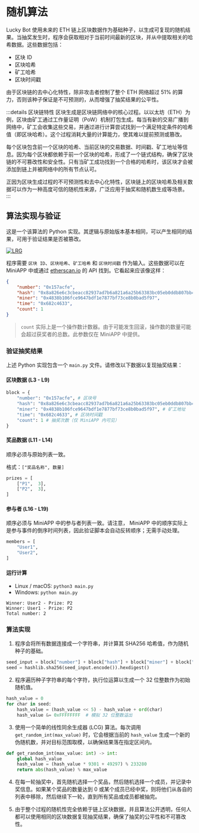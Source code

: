 # 随机算法

Lucky Bot 使用未来的 ETH 链上区块数据作为基础种子，以生成可复现的随机结果。当抽奖发生时，程序会获取相对于当前时间最新的区块，并从中提取相关的哈希数据。这些数据包括：

- 区块 ID
- 区块哈希
- 矿工哈希
- 区块时间戳

由于区块链的去中心化特性，除非攻击者控制了整个 ETH 网络超过 51% 的算力，否则该种子保证是不可预测的，从而增强了抽奖结果的公平性。

:::details 区块链特性
区块生成是区块链网络中的核心过程。以以太坊（ETH）为例，区块由矿工通过工作量证明（PoW）机制打包生成。每当有新的交易广播到网络中，矿工会收集这些交易，并通过进行计算尝试找到一个满足特定条件的哈希值（即区块哈希）。这个过程消耗大量的计算能力，使其难以提前预测或篡改。

每个区块包含前一个区块的哈希、当前区块的交易数据、时间戳、矿工地址等信息。因为每个区块都依赖于前一个区块的哈希，形成了一个链式结构，确保了区块链的不可篡改性和安全性。只有当矿工成功找到一个合格的哈希时，该区块才会被添加到链上并被网络中的所有节点认可。

正因为区块生成过程的不可预测性和去中心化特性，区块链上的区块哈希及相关数据可以作为一种高度可信的随机性来源，广泛应用于抽奖和随机数生成等场景。
:::

## 算法实现与验证

这是一个该算法的 Python 实现。其逻辑与原始版本基本相同，可以产生相同的结果，可用于验证结果是否被篡改。

<a href="https://github.com/signal-singularity/lucky-random-generator" target="_blank">
    <img src="/algorithm/lrg.avif" alt="LRG" style={{
        margin: "0 auto",
        width: "100%",
        maxWidth: "500px",
        marginTop: "1rem",
        marginBottom: "1rem",
        borderRadius: "5px"
    }} />
</a>

程序需要 `区块 ID`、`区块哈希`、`矿工哈希` 和 `区块时间戳` 作为输入。这些数据可以在 MiniAPP 中或通过 [etherscan.io](https://etherscan.io) 的 API 找到。它看起来应该像这样：

```json
{
    "number": "0x157acfe",
    "hash": "0x8a826e6c3cbeacc82937ad7b6a821a6a25b63383bc05eb0ddb807bb41c518d34",
    "miner": "0x4838b106fce9647bdf1e7877bf73ce8b0bad5f97",
    "time": "0x682c4633",
    "count": 1
}
```

> `count` 实际上是一个操作数计数器。由于可能发生回滚，操作数的数量可能会超过获奖者的总数。此参数仅在 MiniAPP 中提供。

### 验证抽奖结果

上述 Python 实现包含一个 `main.py` 文件。请修改以下数据以复现抽奖结果：

#### 区块数据 (L3 - L9)
```py
block = {
    "number": "0x157acfe", # 区块号
    "hash": "0x8a826e6c3cbeacc82937ad7b6a821a6a25b63383bc05eb0ddb807bb41c518d34", # 区块哈希
    "miner": "0x4838b106fce9647bdf1e7877bf73ce8b0bad5f97", # 矿工地址
    "time": "0x682c4633", # 区块时间戳
    "count": 1 # 抽奖次数（仅 MiniAPP 内可见）
}
```

#### 奖品数据 (L11 - L14)
顺序必须与原始列表一致。

格式：`["奖品名称", 数量]`

```py
prizes = [
    ["P1",  3],
    ["P2",  3],
]
```

#### 参与者 (L16 - L19)
顺序必须与 MiniAPP 中的参与者列表一致。请注意， MiniAPP 中的顺序实际上是参与事件的倒序时间列表，因此验证脚本会自动反转顺序；无需手动处理。
```py
members = [
    "User1",
    "User2",
]
```

#### 运行计算

- Linux / macOS: ```python3 main.py```
- Windows: ```python main.py```

```
Winner: User2 - Prize: P2
Winner: User1 - Prize: P2
Total number: 2
```

### 算法实现

1.  程序会将所有数据连接成一个字符串，并计算其 SHA256 哈希值，作为随机种子的基础。

```py
seed_input = block["number"] + block["hash"] + block["miner"] + block["time"]
seed = hashlib.sha256(seed_input.encode()).hexdigest()
```

2.  程序遍历种子字符串的每个字符，执行位运算以生成一个 32 位整数作为初始随机值。

```py
hash_value = 0
for char in seed:
    hash_value = (hash_value << 5) - hash_value + ord(char)
    hash_value &= 0xFFFFFFFF  # 模拟 32 位整数溢出
```

3.  使用一个简单的线性同余生成器 (LCG) 算法。每次调用 `get_random_int(max_value)` 时，它会根据当前的 `hash_value` 生成一个新的伪随机数，并对目标范围取模，以确保结果落在指定区间内。

```py
def get_random_int(max_value: int) -> int:
    global hash_value
    hash_value = (hash_value * 9301 + 49297) % 233280
    return abs(hash_value) % max_value
```

4.  在每一轮抽奖中，首先随机选择一个奖品，然后随机选择一个成员，并记录中奖信息。如果某个奖品的数量达到 0 或某个成员已经中奖，则将他们从各自的列表中移除，然后继续下一轮，直到所有奖品或成员都被抽完。

5.  由于整个过程的随机性完全依赖于链上区块数据，并且算法公开透明，任何人都可以使用相同的区块数据复现抽奖结果，确保了抽奖的公平性和不可篡改性。